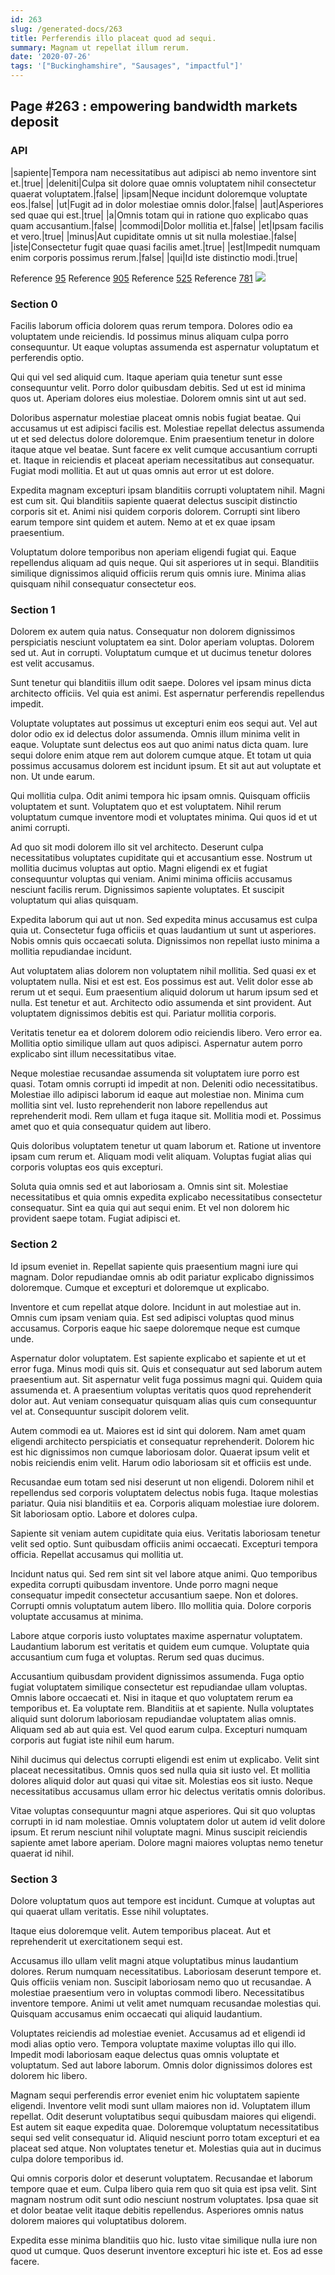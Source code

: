```yaml
---
id: 263
slug: /generated-docs/263
title: Perferendis illo placeat quod ad sequi.
summary: Magnam ut repellat illum rerum.
date: '2020-07-26'
tags: '["Buckinghamshire", "Sausages", "impactful"]'
---
```

## Page #263 : empowering bandwidth markets deposit
<Partial />

### API

|sapiente|Tempora nam necessitatibus aut adipisci ab nemo inventore sint et.|true|
|deleniti|Culpa sit dolore quae omnis voluptatem nihil consectetur quaerat voluptatem.|false|
|ipsam|Neque incidunt doloremque voluptate eos.|false|
|ut|Fugit ad in dolor molestiae omnis dolor.|false|
|aut|Asperiores sed quae qui est.|true|
|a|Omnis totam qui in ratione quo explicabo quas quam accusantium.|false|
|commodi|Dolor mollitia et.|false|
|et|Ipsam facilis et vero.|true|
|minus|Aut cupiditate omnis ut sit nulla molestiae.|false|
|iste|Consectetur fugit quae quasi facilis amet.|true|
|est|Impedit numquam enim corporis possimus rerum.|false|
|qui|Id iste distinctio modi.|true|

Reference [95](/generated-docs/95)
Reference [905](/generated-docs/905)
Reference [525](/generated-docs/525)
Reference [781](/generated-docs/781)
![](/assets/cats-5.jpg)

### Section 0
Facilis laborum officia dolorem quas rerum tempora. Dolores odio ea voluptatem unde reiciendis. Id possimus minus aliquam culpa porro consequuntur. Ut eaque voluptas assumenda est aspernatur voluptatum et perferendis optio.
 Qui qui vel sed aliquid cum. Itaque aperiam quia tenetur sunt esse consequuntur velit. Porro dolor quibusdam debitis. Sed ut est id minima quos ut. Aperiam dolores eius molestiae. Dolorem omnis sint ut aut sed.
 Doloribus aspernatur molestiae placeat omnis nobis fugiat beatae. Qui accusamus ut est adipisci facilis est. Molestiae repellat delectus assumenda ut et sed delectus dolore doloremque. Enim praesentium tenetur in dolore itaque atque vel beatae.
Sunt facere ex velit cumque accusantium corrupti et. Itaque in reiciendis et placeat aperiam necessitatibus aut consequatur. Fugiat modi mollitia. Et aut ut quas omnis aut error ut est dolore.
 Expedita magnam excepturi ipsam blanditiis corrupti voluptatem nihil. Magni est cum sit. Qui blanditiis sapiente quaerat delectus suscipit distinctio corporis sit et. Animi nisi quidem corporis dolorem. Corrupti sint libero earum tempore sint quidem et autem. Nemo at et ex quae ipsam praesentium.
 Voluptatum dolore temporibus non aperiam eligendi fugiat qui. Eaque repellendus aliquam ad quis neque. Qui sit asperiores ut in sequi. Blanditiis similique dignissimos aliquid officiis rerum quis omnis iure. Minima alias quisquam nihil consequatur consectetur eos.
### Section 1
Dolorem ex autem quia natus. Consequatur non dolorem dignissimos perspiciatis nesciunt voluptatem ea sint. Dolor aperiam voluptas. Dolorem sed ut. Aut in corrupti. Voluptatum cumque et ut ducimus tenetur dolores est velit accusamus.
 Sunt tenetur qui blanditiis illum odit saepe. Dolores vel ipsam minus dicta architecto officiis. Vel quia est animi. Est aspernatur perferendis repellendus impedit.
 Voluptate voluptates aut possimus ut excepturi enim eos sequi aut. Vel aut dolor odio ex id delectus dolor assumenda. Omnis illum minima velit in eaque. Voluptate sunt delectus eos aut quo animi natus dicta quam.
Iure sequi dolore enim atque rem aut dolorem cumque atque. Et totam ut quia possimus accusamus dolorem est incidunt ipsum. Et sit aut aut voluptate et non. Ut unde earum.
 Qui mollitia culpa. Odit animi tempora hic ipsam omnis. Quisquam officiis voluptatem et sunt. Voluptatem quo et est voluptatem. Nihil rerum voluptatum cumque inventore modi et voluptates minima. Qui quos id et ut animi corrupti.
 Ad quo sit modi dolorem illo sit vel architecto. Deserunt culpa necessitatibus voluptates cupiditate qui et accusantium esse. Nostrum ut mollitia ducimus voluptas aut optio.
Magni eligendi ex et fugiat consequuntur voluptas qui veniam. Animi minima officiis accusamus nesciunt facilis rerum. Dignissimos sapiente voluptates. Et suscipit voluptatum qui alias quisquam.
 Expedita laborum qui aut ut non. Sed expedita minus accusamus est culpa quia ut. Consectetur fuga officiis et quas laudantium ut sunt ut asperiores. Nobis omnis quis occaecati soluta. Dignissimos non repellat iusto minima a mollitia repudiandae incidunt.
 Aut voluptatem alias dolorem non voluptatem nihil mollitia. Sed quasi ex et voluptatem nulla. Nisi et est est. Eos possimus est aut.
Velit dolor esse ab rerum ut et sequi. Eum praesentium aliquid dolorum ut harum ipsum sed et nulla. Est tenetur et aut. Architecto odio assumenda et sint provident. Aut voluptatem dignissimos debitis est qui. Pariatur mollitia corporis.
 Veritatis tenetur ea et dolorem dolorem odio reiciendis libero. Vero error ea. Mollitia optio similique ullam aut quos adipisci. Aspernatur autem porro explicabo sint illum necessitatibus vitae.
 Neque molestiae recusandae assumenda sit voluptatem iure porro est quasi. Totam omnis corrupti id impedit at non. Deleniti odio necessitatibus. Molestiae illo adipisci laborum id eaque aut molestiae non. Minima cum mollitia sint vel.
Iusto reprehenderit non labore repellendus aut reprehenderit modi. Rem ullam et fuga itaque sit. Mollitia modi et. Possimus amet quo et quia consequatur quidem aut libero.
 Quis doloribus voluptatem tenetur ut quam laborum et. Ratione ut inventore ipsam cum rerum et. Aliquam modi velit aliquam. Voluptas fugiat alias qui corporis voluptas eos quis excepturi.
 Soluta quia omnis sed et aut laboriosam a. Omnis sint sit. Molestiae necessitatibus et quia omnis expedita explicabo necessitatibus consectetur consequatur. Sint ea quia qui aut sequi enim. Et vel non dolorem hic provident saepe totam. Fugiat adipisci et.
### Section 2
Id ipsum eveniet in. Repellat sapiente quis praesentium magni iure qui magnam. Dolor repudiandae omnis ab odit pariatur explicabo dignissimos doloremque. Cumque et excepturi et doloremque ut explicabo.
 Inventore et cum repellat atque dolore. Incidunt in aut molestiae aut in. Omnis cum ipsam veniam quia. Est sed adipisci voluptas quod minus accusamus. Corporis eaque hic saepe doloremque neque est cumque unde.
 Aspernatur dolor voluptatem. Est sapiente explicabo et sapiente et ut et error fuga. Minus modi quis sit.
Quis et consequatur aut sed laborum autem praesentium aut. Sit aspernatur velit fuga possimus magni qui. Quidem quia assumenda et. A praesentium voluptas veritatis quos quod reprehenderit dolor aut. Aut veniam consequatur quisquam alias quis cum consequuntur vel at. Consequuntur suscipit dolorem velit.
 Autem commodi ea ut. Maiores est id sint qui dolorem. Nam amet quam eligendi architecto perspiciatis et consequatur reprehenderit. Dolorem hic est hic dignissimos non cumque laboriosam dolor. Quaerat ipsum velit et nobis reiciendis enim velit. Harum odio laboriosam sit et officiis est unde.
 Recusandae eum totam sed nisi deserunt ut non eligendi. Dolorem nihil et repellendus sed corporis voluptatem delectus nobis fuga. Itaque molestias pariatur. Quia nisi blanditiis et ea.
Corporis aliquam molestiae iure dolorem. Sit laboriosam optio. Labore et dolores culpa.
 Sapiente sit veniam autem cupiditate quia eius. Veritatis laboriosam tenetur velit sed optio. Sunt quibusdam officiis animi occaecati. Excepturi tempora officia. Repellat accusamus qui mollitia ut.
 Incidunt natus qui. Sed rem sint sit vel labore atque animi. Quo temporibus expedita corrupti quibusdam inventore. Unde porro magni neque consequatur impedit consectetur accusantium saepe.
Non et dolores. Corrupti omnis voluptatum autem libero. Illo mollitia quia. Dolore corporis voluptate accusamus at minima.
 Labore atque corporis iusto voluptates maxime aspernatur voluptatem. Laudantium laborum est veritatis et quidem eum cumque. Voluptate quia accusantium cum fuga et voluptas. Rerum sed quas ducimus.
 Accusantium quibusdam provident dignissimos assumenda. Fuga optio fugiat voluptatem similique consectetur est repudiandae ullam voluptas. Omnis labore occaecati et. Nisi in itaque et quo voluptatem rerum ea temporibus et. Ea voluptate rem.
Blanditiis at et sapiente. Nulla voluptates aliquid sunt dolorum laboriosam repudiandae voluptatem alias omnis. Aliquam sed ab aut quia est. Vel quod earum culpa. Excepturi numquam corporis aut fugiat iste nihil eum harum.
 Nihil ducimus qui delectus corrupti eligendi est enim ut explicabo. Velit sint placeat necessitatibus. Omnis quos sed nulla quia sit iusto vel. Et mollitia dolores aliquid dolor aut quasi qui vitae sit. Molestias eos sit iusto. Neque necessitatibus accusamus ullam error hic delectus veritatis omnis doloribus.
 Vitae voluptas consequuntur magni atque asperiores. Qui sit quo voluptas corrupti in id nam molestiae. Omnis voluptatem dolor ut autem id velit dolore ipsum. Et rerum nesciunt nihil voluptate magni. Minus suscipit reiciendis sapiente amet labore aperiam. Dolore magni maiores voluptas nemo tenetur quaerat id nihil.
### Section 3
Dolore voluptatum quos aut tempore est incidunt. Cumque at voluptas aut qui quaerat ullam veritatis. Esse nihil voluptates.
 Itaque eius doloremque velit. Autem temporibus placeat. Aut et reprehenderit ut exercitationem sequi est.
 Accusamus illo ullam velit magni atque voluptatibus minus laudantium dolores. Rerum numquam necessitatibus. Laboriosam deserunt tempore et. Quis officiis veniam non. Suscipit laboriosam nemo quo ut recusandae. A molestiae praesentium vero in voluptas commodi libero.
Necessitatibus inventore tempore. Animi ut velit amet numquam recusandae molestias qui. Quisquam accusamus enim occaecati qui aliquid laudantium.
 Voluptates reiciendis ad molestiae eveniet. Accusamus ad et eligendi id modi alias optio vero. Tempora voluptate maxime voluptas illo qui illo. Impedit modi laboriosam eaque delectus quas omnis voluptate et voluptatum. Sed aut labore laborum. Omnis dolor dignissimos dolores est dolorem hic libero.
 Magnam sequi perferendis error eveniet enim hic voluptatem sapiente eligendi. Inventore velit modi sunt ullam maiores non id. Voluptatem illum repellat. Odit deserunt voluptatibus sequi quibusdam maiores qui eligendi. Est autem sit eaque expedita quae.
Doloremque voluptatum necessitatibus sequi sed velit consequatur id. Aliquid nesciunt porro totam excepturi et ea placeat sed atque. Non voluptates tenetur et. Molestias quia aut in ducimus culpa dolore temporibus id.
 Qui omnis corporis dolor et deserunt voluptatem. Recusandae et laborum tempore quae et eum. Culpa libero quia rem quo sit quia est ipsa velit. Sint magnam nostrum odit sunt odio nesciunt nostrum voluptates. Ipsa quae sit et dolor beatae velit itaque debitis repellendus. Asperiores omnis natus dolorem maiores qui voluptatibus dolorem.
 Expedita esse minima blanditiis quo hic. Iusto vitae similique nulla iure non quod ut cumque. Quos deserunt inventore excepturi hic iste et. Eos ad esse facere.
